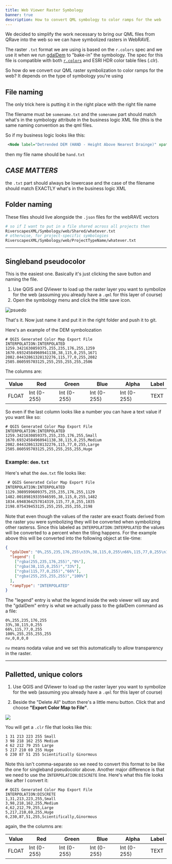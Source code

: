 ```yaml
---
title: Web Viewer Raster Symbology
banner: true
description: How to convert QML symbology to color ramps for the web
---
```


We decided to simplify the work necessary to bring our QML files from QRave into the web so we can have symbolized rasters in WebRAVE.

The raster `.txt` format we are using is based on the `r.colors` spec and we use it when we run [gdalDem](https://gdal.org/programs/gdaldem.html) to "bake-in" the symbology. The spec for this file is compatible with both [`r.colors`](https://grass.osgeo.org/grass82/manuals/r.colors.html) and ESRI HDR color table files (.clr).

So how do we convert our QML raster symbolization to color ramps for the web? It depends on the type of symbology you're using

## File naming

The only trick here is putting it in the right place with the right file name

The filename must be `somename.txt` and the `somename` part should match what's in the symbology attribute in the business logic XML file (this is the same naming convention as the qml files. 

So if my business logic looks like this:

``` xml
 <Node label="Detrended DEM (HAND - Height Above Nearest Drainge)" xpath="Raster[@id='HAND']" type="raster" symbology="hand" transparency="40" />
```

then my file name should be `hand.txt`

## **_CASE MATTERS_**

the `.txt` part should always be lowercase and the case of the filename should match EXACTLY what's in the business logic XML


## Folder naming

These files should live alongside the `.json` files for the webRAVE vectors

``` bash
# so if I want to put in a file shared across all projects then
RiverscapesXML/Symbology/web/Shared/whatever.txt
# otherwise, for project-specific symbologies
RiverscapesXML/Symbology/web/ProjectTypeName/whatever.txt
```

----------------------------------------------------------------------

## Singleband pseudocolor

This is the easiest one. Basically it's just clicking the save button and naming the file.

1. Use QGIS and QViewer to load up the raster layer you want to symbolize for the web (assuming you already have a `.qml` for this layer of course)
2. Open the symbology menu and click the little save icon. 

![psuedo](/images/singleband-pseudocolor.png)

That's it. Now just name it and put it in the right folder and push it to git.

Here's an example of the DEM symbolozation

```
# QGIS Generated Color Map Export File
INTERPOLATION:INTERPOLATED
1259.3421630859375,255,235,176,255,1259
1670.69324584960941138,38,115,0,255,1671
2082.04432861328132276,115,77,0,255,2082
2505.860595703125,255,255,255,255,2506
```

The columns are:

Value | Red | Green | Blue | Alpha | Label
-- | -- | -- | -- | -- | --
FLOAT | Int (0-255) | Int (0-255) | Int (0-255) | Int (0-255) | TEXT

So even if the last column looks like a number you can have a text value if you want like so:

```
# QGIS Generated Color Map Export File
INTERPOLATION:INTERPOLATED
1259.3421630859375,255,235,176,255,Small
1670.69324584960941138,38,115,0,255,Medium
2082.04432861328132276,115,77,0,255,Large
2505.860595703125,255,255,255,255,Huge
```

### Example: `dem.txt`

Here's what the `dem.txt` file looks like:

```txt
 # QGIS Generated Color Map Export File
INTERPOLATION:INTERPOLATED
1129.3089599609375,255,235,176,255,1129
1482.00189819335946595,38,115,0,255,1482
1834.6948364257814319,115,77,0,255,1835
2198.075439453125,255,255,255,255,2198
```

Note that even though the values of the raster are exact floats derived from the raster you were symbolizing they will be converted when symbolizing other rasterss. Since this labeled as `INTERPOLATION:INTERPOLATED` the values will be converted to a percent when the tiling happens. For the example above this will be converted into the following object at tile-time:

```json
{
  "gdalDem": "0%,255,235,176,255\n33%,38,115,0,255\n66%,115,77,0,255\n100%,255,255,255,255\nnv,0,0,0,0",
  "legend": [
    ["rgba(255,235,176,255)","0%"],
    ["rgba(38,115,0,255)","33%"],
    ["rgba(115,77,0,255)","66%"],
    ["rgba(255,255,255,255)","100%"]
  ],
  "rampType": "INTERPOLATED"
}
```

The "legend" entry is what the legend inside the web viewer will say and the "gdalDem" entry is what we actually pass to the gdalDem command as a file:

```csv
0%,255,235,176,255
33%,38,115,0,255
66%,115,77,0,255
100%,255,255,255,255
nv,0,0,0,0
```

`nv` means nodata value and we set this automatically to allow transparency in the raster.

----------------------------------------------------------------------

## Palletted, unique colors

1. Use QGIS and QViewer to load up the raster layer you want to symbolize for the web (assuming you already have a `.qml` for this layer of course)

2. Beside the "Delete All" button there's a little menu button. Click that and choose **"Export Color Map to File"**. 

![](/images/paletted-unique.png)

You will get a `.clr` file that  looks like this:

```
1 31 213 223 255 Small
3 98 218 162 255 Medium
4 62 212 79 255 Large
5 217 210 69 255 Huge
6 230 87 51 255 Scientifically Ginormous
```

Note this isn't comma-separate so we need to convert this format to be like the one for singleband pseudocolor above. Another major difference is that we need to use the `INTERPOLATION:DISCRETE` line. Here's what this file looks like after I convert it:

```
# QGIS Generated Color Map Export File
INTERPOLATION:DISCRETE
1,31,213,223,255,Small
3,98,218,162,255,Medium
4,62,212,79,255,Large
5,217,210,69,255,Huge
6,230,87,51,255,Scientifically,Ginormous
```

again, the the columns are:

Value | Red | Green | Blue | Alpha | Label
-- | -- | -- | -- | -- | --
FLOAT | Int (0-255) | Int (0-255) | Int (0-255) | Int (0-255) | TEXT

